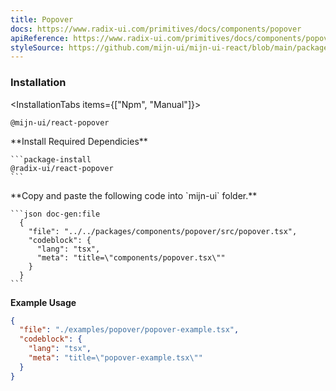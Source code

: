 ```yaml
---
title: Popover
docs: https://www.radix-ui.com/primitives/docs/components/popover
apiReference: https://www.radix-ui.com/primitives/docs/components/popover#api-reference
styleSource: https://github.com/mijn-ui/mijn-ui-react/blob/main/packages/theme/src/components/popover.ts
---
```



<ComponentPreview>
  <PopoverExample />
</ComponentPreview>

### Installation

<InstallationTabs items={["Npm", "Manual"]}>
  <InstallationTabsContent value="Npm">
  ```package-install
  @mijn-ui/react-popover
  ```
  </InstallationTabsContent>
  <InstallationTabsContent value="Manual">
  <Steps>
  <Step>
    **Install Required Dependicies**

    ```package-install
    @radix-ui/react-popover
    ```
  </Step>

  <Step>
    **Copy and paste the following code into  `mijn-ui` folder.**

    ```json doc-gen:file
      {
        "file": "../../packages/components/popover/src/popover.tsx",
        "codeblock": {
          "lang": "tsx",
          "meta": "title=\"components/popover.tsx\""
        }
      }
    ```
  </Step>

</Steps>
</InstallationTabsContent>
</InstallationTabs>

**Example Usage**

```json doc-gen:file
{
  "file": "./examples/popover/popover-example.tsx",
  "codeblock": {
    "lang": "tsx",
    "meta": "title=\"popover-example.tsx\""
  }
}
```
